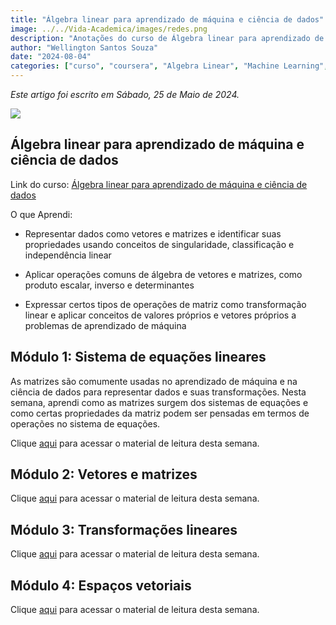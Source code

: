 ```yaml
---
title: "Álgebra linear para aprendizado de máquina e ciência de dados"
image: ../../Vida-Academica/images/redes.png
description: "Anotações do curso de Álgebra linear para aprendizado de máquina e ciência de dados"
author: "Wellington Santos Souza"
date: "2024-08-04"
categories: ["curso", "coursera", "Algebra Linear", "Machine Learning", "Data Science", "Deep Learning", "Python", "R", "Algebra Linear"]
---
```


*Este artigo foi escrito em Sábado, 25 de Maio de 2024.*

![](../images/capa-04.png){fig-alt="Capa" fig-title="Capa"}

## Álgebra linear para aprendizado de máquina e ciência de dados

Link do curso: [Álgebra linear para aprendizado de máquina e ciência de dados](https://www.coursera.org/learn/machine-learning-linear-algebra)

O que Aprendi:

- Representar dados como vetores e matrizes e identificar suas propriedades usando conceitos de singularidade, classificação e independência linear

- Aplicar operações comuns de álgebra de vetores e matrizes, como produto escalar, inverso e determinantes

- Expressar certos tipos de operações de matriz como transformação linear e aplicar conceitos de valores próprios e vetores próprios a problemas de aprendizado de máquina

## Módulo 1: Sistema de equações lineares

As matrizes são comumente usadas no aprendizado de máquina e na ciência de dados para representar dados e suas transformações. Nesta semana, aprendi como as matrizes surgem dos sistemas de equações e como certas propriedades da matriz podem ser pensadas em termos de operações no sistema de equações. 


Clique [aqui](01-mod-algebra.qmd) para acessar o material de leitura desta semana.

## Módulo 2: Vetores e matrizes


Clique [aqui](02-mod-vetores-matrizes.qmd) para acessar o material de leitura desta semana.

## Módulo 3: Transformações lineares

Clique [aqui](03-mod-transformacoes-lineares.qmd) para acessar o material de leitura desta semana.

## Módulo 4: Espaços vetoriais

Clique [aqui](04-mod-espacos-vetoriais.qmd) para acessar o material de leitura desta semana.



